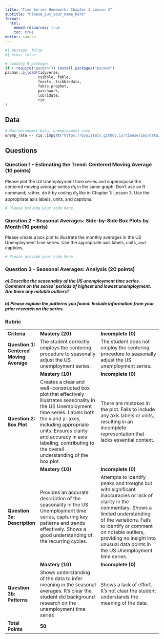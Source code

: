 ```yaml
---
title: "Time Series Homework: Chapter 1 Lesson 3"
subtitle: "Please_put_your_name_here"
format: 
  html:
    embed-resources: true
    toc: true
editor: source
---
```


```r
#| message: false
#| echo: false

# Loading R packages
if (!require("pacman")) install.packages("pacman")
pacman::p_load(tidyverse, 
               tsibble, fable,
               feasts, tsibbledata,
               fable.prophet,
               patchwork,
               lubridate, 
               rio 
)
```

## Data

```r
# Macroeconomic Data: unemployment rate
unemp_rate <- rio::import("https://byuistats.github.io/timeseries/data/unemp_rate.csv")

```

## Questions

### Question 1 - Estimating the Trend: Centered Moving Average (10 points)

Please plot the US Unemployment time series and superimpose the centered moving average series $\hat{m}_{t}$ in the same graph. Don't use an R command; rather, do it by coding $\hat{m}_{t}$ like in Chapter 1: Lesson 3. Use the appropriate axis labels, units, and captions.

::: {.callout-note title="Answer" icon="false"}
```r
# Please provide your code here

```

<!-- Delete this and put your written answer here. The three colons mark the end of your answer. -->
:::

### Question 2 - Seasonal Averages: Side-by-Side Box Plots by Month (10 points)

Please create a box plot to illustrate the monthly averages in the US Unemployment time series. Use the appropriate axis labels, units, and captions.

::: {.callout-note title="Answer" icon="false"}
```r
# Please provide your code here

```

<!-- Delete this and put your written answer here. The three colons mark the end of your answer. -->
:::

### Question 3 - Seasonal Averages: Analysis (20 points)

##### a) Describe the seasonality of the US unemployment time series. Comment on the series' periods of highest and lowest unemployment. Are there any notable outliers?

::: {.callout-note title="Answer" icon="false"}
<!-- Delete this and put your written answer here. The three colons mark the end of your answer. -->
:::

##### b) Please explain the patterns you found. Include information from your prior research on the series.

::: {.callout-note title="Answer" icon="false"}
<!-- Delete this and put your written answer here. The three colons mark the end of your answer. -->
:::

### Rubric

|                                         |                                                                                                                                                                                                                                                                                                 |                                                                                                                                                                                                                                                                                                     |
|--------------|-----------------------------|-----------------------------|
| **Criteria**                            | **Mastery (20)**                                                                                                                                                                                                                                                                                | **Incomplete (0)**                                                                                                                                                                                                                                                                                  |
| **Question 1: Centered Moving Average** | The student correctly employs the centering procedure to seasonally adjust the US unemployment series.                                                                                                                                                                                          | The student does not employ the centering procedure to seasonally adjust the US unemployment series.                                                                                                                                                                                                |
|                                         | **Mastery (10)**                                                                                                                                                                                                                                                                                | **Incomplete (0)**                                                                                                                                                                                                                                                                                  |
| **Question 2: Box Plot**                | Creates a clear and well-constructed box plot that effectively illustrates seasonality in the US Unemployment time series. Labels both the x and y-axes, including appropriate units. Ensures clarity and accuracy in axis labeling, contributing to the overall understanding of the box plot. | There are mistakes in the plot. Fails to include any axis labels or units, resulting in an incomplete representation that lacks essential context.                                                                                                                                                  |
|                                         | **Mastery (10)**                                                                                                                                                                                                                                                                                | **Incomplete (0)**                                                                                                                                                                                                                                                                                  |
| **Question 3a: Description**            | Provides an accurate description of the seasonality in the US Unemployment time series, capturing key patterns and trends effectively. Shows a good understanding of the recurring cycles.                                                                                                      | Attempts to identify peaks and troughs but with significant inaccuracies or lack of clarity in the commentary. Shows a limited understanding of the variations. Fails to identify or comment on notable outliers, providing no insight into unusual data points in the US Unemployment time series. |
|                                         | **Mastery (10)**                                                                                                                                                                                                                                                                                | **Incomplete (0)**                                                                                                                                                                                                                                                                                  |
| **Question 3b: Patterns**               | Shows understanding of the data to infer meaning in the seasonal averages. It's clear the student did background research on the unemployment time series                                                                                                                                       | Shows a lack of effort. It's not clear the student understands the meaning of the data.                                                                                                                                                                                                             |
| **Total Points**                        | **50**                                                                                                                                                                                                                                                                                          |                                                                                                                                                                                                                                                                                                     |
